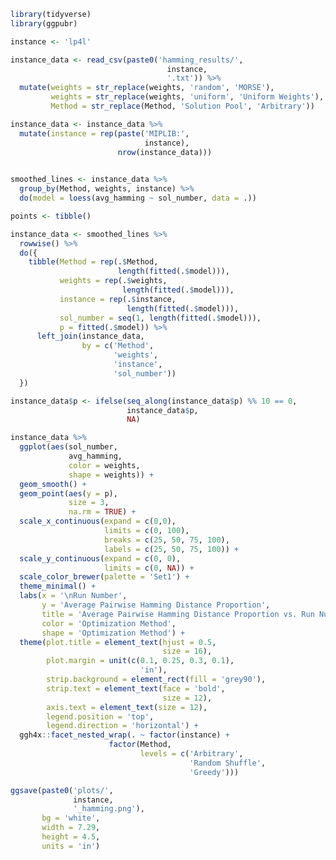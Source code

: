 ```{r}
library(tidyverse)
library(ggpubr)
```

```{r}
instance <- 'lp4l'

instance_data <- read_csv(paste0('hamming_results/',
                                   instance,
                                   '.txt')) %>% 
  mutate(weights = str_replace(weights, 'random', 'MORSE'),
         weights = str_replace(weights, 'uniform', 'Uniform Weights'),
         Method = str_replace(Method, 'Solution Pool', 'Arbitrary'))

instance_data <- instance_data %>% 
  mutate(instance = rep(paste('MIPLIB:',
                              instance),
                        nrow(instance_data)))
  
```
```{r}
smoothed_lines <- instance_data %>%
  group_by(Method, weights, instance) %>%
  do(model = loess(avg_hamming ~ sol_number, data = .))

points <- tibble()

instance_data <- smoothed_lines %>% 
  rowwise() %>% 
  do({
    tibble(Method = rep(.$Method,
                        length(fitted(.$model))),
           weights = rep(.$weights,
                         length(fitted(.$model))),
           instance = rep(.$instance,
                          length(fitted(.$model))),
           sol_number = seq(1, length(fitted(.$model))),
           p = fitted(.$model)) %>% 
      left_join(instance_data,
                by = c('Method',
                       'weights',
                       'instance',
                       'sol_number'))
  })

instance_data$p <- ifelse(seq_along(instance_data$p) %% 10 == 0,
                          instance_data$p,
                          NA)
```

```{r}
instance_data %>% 
  ggplot(aes(sol_number,
             avg_hamming,
             color = weights,
             shape = weights)) +
  geom_smooth() +
  geom_point(aes(y = p),
             size = 3,
             na.rm = TRUE) +
  scale_x_continuous(expand = c(0,0),
                     limits = c(0, 100),
                     breaks = c(25, 50, 75, 100),
                     labels = c(25, 50, 75, 100)) +
  scale_y_continuous(expand = c(0, 0),
                     limits = c(0, NA)) +
  scale_color_brewer(palette = 'Set1') +
  theme_minimal() +
  labs(x = '\nRun Number',
       y = 'Average Pairwise Hamming Distance Proportion',
       title = 'Average Pairwise Hamming Distance Proportion vs. Run Number',
       color = 'Optimization Method',
       shape = 'Optimization Method') +
  theme(plot.title = element_text(hjust = 0.5,
                                  size = 16),
        plot.margin = unit(c(0.1, 0.25, 0.3, 0.1),
                             'in'),
        strip.background = element_rect(fill = 'grey90'),
        strip.text = element_text(face = 'bold',
                                  size = 12),
        axis.text = element_text(size = 12),
        legend.position = 'top',
        legend.direction = 'horizontal') +
  ggh4x::facet_nested_wrap(. ~ factor(instance) +
                      factor(Method,
                             levels = c('Arbitrary',
                                        'Random Shuffle',
                                        'Greedy')))

ggsave(paste0('plots/',
              instance,
              '_hamming.png'),
       bg = 'white',
       width = 7.29,
       height = 4.5,
       units = 'in')
```